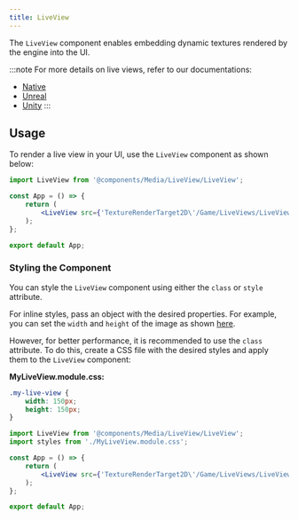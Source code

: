 ---
title: LiveView
---

The `LiveView` component enables embedding dynamic textures rendered by the engine into the UI.

:::note
For more details on live views, refer to our documentations:
* [Native](https://docs.coherent-labs.com/cpp-gameface/integration/optional_features/liveviews_native/)
* [Unreal](https://docs.coherent-labs.com/unreal-gameface/advanced-features/texturesinui/liveviews/)
* [Unity](https://docs.coherent-labs.com/unity-gameface/integration/optional_features/live_views_unity/)
:::

## Usage

To render a live view in your UI, use the `LiveView` component as shown below:

```jsx
import LiveView from '@components/Media/LiveView/LiveView';

const App = () => {
    return (
        <LiveView src={'TextureRenderTarget2D\'/Game/LiveViews/LiveViewRT.LiveViewRT\''} style={{ width: '150px', height: '150px' }} />
    );
};

export default App;
```

### Styling the Component

You can style the `LiveView` component using either the `class` or `style` attribute.

For inline styles, pass an object with the desired properties. For example, you can set the `width` and `height` of the image as shown [here](#usage).

However, for better performance, it is recommended to use the `class` attribute. To do this, create a CSS file with the desired styles and apply them to the `LiveView` component:

**MyLiveView.module.css:**

```css
.my-live-view {
    width: 150px;
    height: 150px;
}
```

```jsx
import LiveView from '@components/Media/LiveView/LiveView';
import styles from './MyLiveView.module.css';

const App = () => {
    return (
        <LiveView src={'TextureRenderTarget2D\'/Game/LiveViews/LiveViewRT.LiveViewRT\''} class={styles['my-live-view']} />
    );
};

export default App;
```
